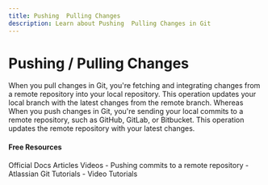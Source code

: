 ```yaml
---
title: Pushing  Pulling Changes
description: Learn about Pushing  Pulling Changes in Git
---
```

# Pushing / Pulling Changes

When you pull changes in Git, you're fetching and integrating changes from a remote repository into your local repository. This operation updates your local branch with the latest changes from the remote branch. Whereas When you push changes in Git, you're sending your local commits to a remote repository, such as GitHub, GitLab, or Bitbucket. This operation updates the remote repository with your latest changes.

#### Free Resources

<Tabs defaultValue="official">
<TabsList>
<TabsTrigger value="official">Official Docs</TabsTrigger>
<TabsTrigger value="article">Articles</TabsTrigger>
<TabsTrigger value="video">Videos</TabsTrigger>
</TabsList>

<TabsContent value="official">
<Note type="note" title="official">
- <Link href="https://docs.github.com/en/get-started/using-git/pushing-commits-to-a-remote-repository">Pushing commits to a remote repository</Link>
</Note>
</TabsContent>
<TabsContent value="article">
<Note type="note" title="article">
- <Link href="https://www.datacamp.com/tutorial/git-push-pull">Atlassian Git Tutorials</Link>
</Note>
</TabsContent>
<TabsContent value="video">
<Note type="note" title="video">
- <Link href="https://www.youtube.com/results?search_query=git+pushing--pulling-changes+tutorial">Video Tutorials</Link>
</Note>
</TabsContent>
</Tabs>

<Outlet path="3-git-branching/remote/pushing--pulling-changes" />
